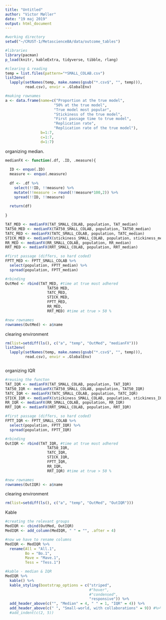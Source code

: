 ```yaml
---
title: "Untitled"
author: "Victor Møller"
date: "19 maj 2019"
output: html_document
---
```



```r

#working directory 
setwd("~/CRUST-1/MetascienceBA/data/outcome_tables")

#libraries
library(pacman)
p_load(knitr, kableExtra, tidyverse, tibble, rlang)

```


```r
#clearing & reading 
temp = list.files(pattern="*SMALL_COLAB.csv")
list2env(
  lapply(setNames(temp, make.names(gsub("*.csv$", "", temp))), 
         read.csv), envir = .GlobalEnv)
```



```r
#making rownames
a <- data.frame(name=c("Proportion at the true model",  
                      "50% at the true model",
                      "True model most popular",
                      "Stickiness of the true model",
                      "First passage time to true model",
                      "Replication rate",
                      "Replication rate of the true model"), 
                b=1:7,
                c=1:7,
                d=1:7)
```


organizing median. 

```r

medianFX <- function(.df, .ID, .measure){
  
  ID <- enquo(.ID)
  measure <- enquo(.measure)
  
  df <- .df %>%
    select(!!ID, !!measure) %>%
    mutate(!!measure := round(!!measure*100,2)) %>%
    spread(!!ID, !!measure)
  
  return(df)
  
}

TAT_MED <- medianFX(TAT_SMALL_COLAB, population, TAT_median)
TAT50_MED <- medianFX(TAT50_SMALL_COLAB, population, TAT50_median)
TATC_MED <- medianFX(TATC_SMALL_COLAB, population, TATC_median)
STICK_MED <- medianFX(stickiness_SMALL_COLAB, population, stickiness_median)
RR_MED <- medianFX(RR_SMALL_COLAB, population, RR_median)
RRT_MED <- medianFX(RRT_SMALL_COLAB, population, RRT_median)

#first passage (differs, so hard coded)
FPTT_MED <- FPTT_SMALL_COLAB %>%
  select(population, FPTT_median) %>%
  spread(population, FPTT_median)

#rbinding 
OutMed <- rbind(TAT_MED, #time at true most adhered
                   TAT50_MED,
                   TATC_MED,
                   STICK_MED,
                   FPTT_MED,
                   RR_MED,
                   RRT_MED) #time at true > 50 %

#new rownames 
rownames(OutMed) <- a$name

```

clearing environment

```r

rm(list=setdiff(ls(), c("a", "temp", "OutMed", "medianFX")))
list2env(
  lapply(setNames(temp, make.names(gsub("*.csv$", "", temp))), 
         read.csv), envir = .GlobalEnv)



```

organizing IQR 

```r

#reusing the functon 
TAT_IQR <- medianFX(TAT_SMALL_COLAB, population, TAT_IQR)
TAT50_IQR <- medianFX(TAT50_SMALL_COLAB, population, TAT50_IQR)
TATC_IQR <- medianFX(TATC_SMALL_COLAB, population, TATC_IQR)
STICK_IQR <- medianFX(stickiness_SMALL_COLAB, population, stickiness_IQR)
RR_IQR <- medianFX(RR_SMALL_COLAB, population, RR_IQR)
RRT_IQR <- medianFX(RRT_SMALL_COLAB, population, RRT_IQR)

#first passage (differs, so hard coded)
FPTT_IQR <- FPTT_SMALL_COLAB %>%
  select(population, FPTT_IQR) %>%
  spread(population, FPTT_IQR)

#rbinding 
OutIQR <- rbind(TAT_IQR, #time at true most adhered
                   TAT50_IQR,
                   TATC_IQR,
                   STICK_IQR,
                   FPTT_IQR,
                   RR_IQR,
                   RRT_IQR) #time at true > 50 %

#new rownames 
rownames(OutIQR) <- a$name

```

clearing environment

```r

rm(list=setdiff(ls(), c("a", "temp", "OutMed", "OutIQR")))

```

Kable

```r

#creating the relevant groups 
MedIQR <- cbind(OutMed, OutIQR)
MedIQR <- add_column(MedIQR, " " = "", .after = 4)

#now we have to rename columns 
MedIQR <- MedIQR %>%
  rename(All = "All.1",
         Bo = "Bo.1",
         Mave = "Mave.1",
         Tess = "Tess.1")

#kable - median & IQR
MedIQR %>%
  kable() %>%
  kable_styling(bootstrap_options = c("striped", 
                                      #"hover", 
                                      #"condensed", 
                                      "responsive")) %>%
  add_header_above(c("", "Median" = 4, " " = 1, "IQR" = 4)) %>%
  add_header_above(c(" ", "Small-world, with collaborations" = 9)) #%>%
  #add_indent(c(2, 5)) 


```

